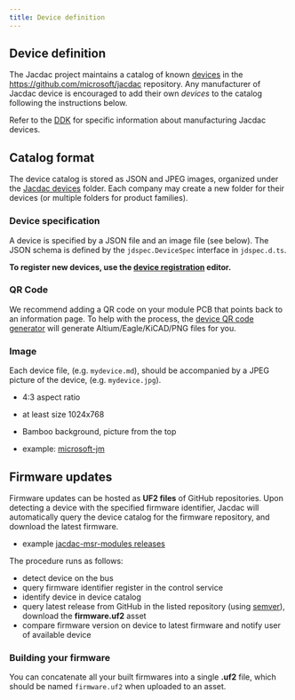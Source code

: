 ```yaml
---
title: Device definition
---
```


## Device definition

The Jacdac project maintains a catalog of known [devices](/devices/)
in the https://github.com/microsoft/jacdac repository.
Any manufacturer of Jacdac device is encouraged to add their own _devices_
to the catalog following the instructions below.

Refer to the [DDK](/ddk) for specific information about manufacturing Jacdac devices.

## Catalog format

The device catalog is stored as JSON and JPEG images,
organized under the [Jacdac devices](https://github.com/microsoft/jacdac/tree/main/devices) folder.
Each company may create a new folder for their devices (or multiple folders for product families).

### Device specification

A device is specified by a JSON file and an image file (see below).
The JSON schema is defined by the `jdspec.DeviceSpec` interface
in `jdspec.d.ts`.

**To register new devices, use the [device registration](/tools/device-registration/) editor.**

<RandomGenerator firmware={true} />

### QR Code

We recommend adding a QR code on your module PCB that points back to an information page. To help with the process,
the [device QR code generator](/tools/device-qr-code/) will generate Altium/Eagle/KiCAD/PNG files for you.

### Image

Each device file, (e.g. `mydevice.md`), should be accompanied by a JPEG picture of the device, (e.g. `mydevice.jpg`).

-   4:3 aspect ratio
-   at least size 1024x768
-   Bamboo background, picture from the top

-   example: [microsoft-jm](https://microsoft.github.io/jacdac-docs/images/devices/microsoft/research/jmaccessswitchinput34v13.catalog.jpg)

## Firmware updates

Firmware updates can be hosted as **UF2 files** of GitHub repositories.
Upon detecting a device with the specified firmware identifier,
Jacdac will automatically query the device catalog for the firmware repository, and download the latest firmware.

-   example [jacdac-msr-modules releases](https://github.com/microsoft/jacdac-msr-modules/tree/main/dist)

The procedure runs as follows:

-   detect device on the bus
-   query firmware identifier register in the control service
-   identify device in device catalog
-   query latest release from GitHub in the listed repository (using [semver](https://semver.org/)), download the **firmware.uf2** asset
-   compare firmware version on device to latest firmware and notify user of available device

### Building your firmware

You can concatenate all your built firmwares into a single **.uf2** file,
which should be named `firmware.uf2` when uploaded to an asset.
